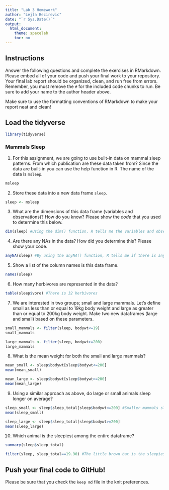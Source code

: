```yaml
---
title: "Lab 3 Homework"
author: "Lejla Becirevic"
date: "`r Sys.Date()`"
output:
  html_document:
    theme: spacelab
    toc: no
---
```


## Instructions
Answer the following questions and complete the exercises in RMarkdown. Please embed all of your code and push your final work to your repository. Your final lab report should be organized, clean, and run free from errors. Remember, you must remove the `#` for the included code chunks to run. Be sure to add your name to the author header above.  

Make sure to use the formatting conventions of RMarkdown to make your report neat and clean!  

## Load the tidyverse
```r
library(tidyverse)
```

### Mammals Sleep  
1. For this assignment, we are going to use built-in data on mammal sleep patterns. From which publication are these data taken from? Since the data are built-in you can use the help function in R. The name of the data is `msleep`.  
```r
msleep 
```

2. Store these data into a new data frame `sleep`.  
```r
sleep <- msleep
```

3. What are the dimensions of this data frame (variables and observations)? How do you know? Please show the *code* that you used to determine this below.  
```r
dim(sleep) #Using the dim() function, R tells me the variables and observations in the dataset. In this case that is 83 and 11.
```

4. Are there any NAs in the data? How did you determine this? Please show your code.  
```r
anyNA(sleep) #By using the anyNA() function, R tells me if there is any NA in the dataset. To determine which ones are NA I would use the is.na function.
```

5. Show a list of the column names is this data frame.
```r
names(sleep)
```

6. How many herbivores are represented in the data?  
```r
table(sleep$vore) #There is 32 herbivores
```

7. We are interested in two groups; small and large mammals. Let's define small as less than or equal to 19kg body weight and large as greater than or equal to 200kg body weight. Make two new dataframes (large and small) based on these parameters.
```r
small_mammals <- filter(sleep, bodywt<=19)
small_mammals
```

```r
large_mammals <- filter(sleep, bodywt>=200)
large_mammals
```

8. What is the mean weight for both the small and large mammals?
```r
mean_small <- sleep$bodywt[sleep$bodywt<=200]
mean(mean_small)
```

```r
mean_large <- sleep$bodywt[sleep$bodywt>=200]
mean(mean_large)
```

9. Using a similar approach as above, do large or small animals sleep longer on average?  
```r
sleep_small <- sleep$sleep_total[sleep$bodywt<=200] #Smaller mammals sleep longer on average than larger mammals.
mean(sleep_small)
```

```r
sleep_large <- sleep$sleep_total[sleep$bodywt>=200]
mean(sleep_large)
```

10. Which animal is the sleepiest among the entire dataframe?

```r
summary(sleep$sleep_total)
```

```r
filter(sleep, sleep_total==19.90) #The little brown bat is the sleepiest mammal in the dataset.
```

## Push your final code to GitHub!
Please be sure that you check the `keep md` file in the knit preferences.   